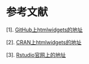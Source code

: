 # 参考文献 {#reference}

[1]. [GitHub上htmlwidgets的地址](https://github.com/ramnathv/htmlwidgets)

[2]. [CRAN上htmlwidgets的地址](https://CRAN.R-project.org/package=htmlwidgets)

[3]. [Rstudio官网上的地址](https://www.htmlwidgets.org/)
